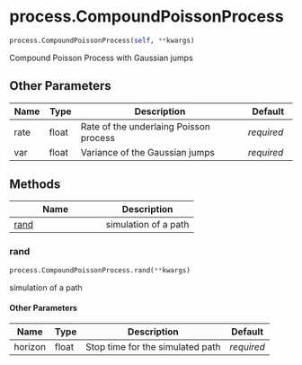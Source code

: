 # process.CompoundPoissonProcess { #sim_2024.process.CompoundPoissonProcess }

```python
process.CompoundPoissonProcess(self, **kwargs)
```

Compound Poisson Process with Gaussian jumps

## Other Parameters {.doc-section .doc-section-other-parameters}

| Name   | Type   | Description                            | Default    |
|--------|--------|----------------------------------------|------------|
| rate   | float  | Rate of the underlaing Poisson process | _required_ |
| var    | float  | Variance of the Gaussian jumps         | _required_ |

## Methods

| Name | Description |
| --- | --- |
| [rand](#sim_2024.process.CompoundPoissonProcess.rand) | simulation of a path |

### rand { #sim_2024.process.CompoundPoissonProcess.rand }

```python
process.CompoundPoissonProcess.rand(**kwargs)
```

simulation of a path

#### Other Parameters {.doc-section .doc-section-other-parameters}

| Name    | Type   | Description                      | Default    |
|---------|--------|----------------------------------|------------|
| horizon | float  | Stop time for the simulated path | _required_ |